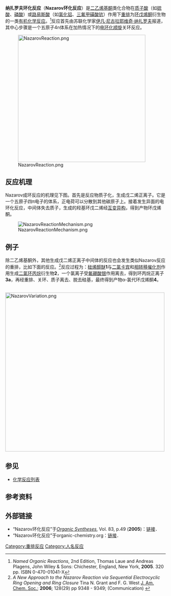 '''纳扎罗夫环化反应'''（'''Nazarov环化反应'''）是[[α,β-不饱和羰基化合物|二乙烯基酮]]类化合物在[[酸碱质子理论|质子酸]]（如[[硫酸|硫酸]]、[[磷酸|磷酸]]）或[[路易斯酸|路易斯酸]]（如[[氯化铝|氯化铝]]、[[三氟甲磺酸钪|三氟甲磺酸钪]]）作用下[[重排|重排]]为[[环戊烯酮|环戊烯酮]]衍生物的一类[[有机反应|有机化学反应]]。<ref>''Named Organic Reactions'', 2nd Edition, Thomas Laue and Andreas Plagens, John Wiley & Sons: Chichester, England, New York, '''2005'''. 320 pp. ISBN 0-470-01041-X</ref>反应首先由苏联化学家[[伊凡·尼古拉耶维奇·纳扎罗夫|伊凡·尼古拉耶维奇·纳扎罗夫]]报道，其中心步骤是一个五原子4n体系在加热情况下的[[电环化反应|电环化]][[顺旋|顺旋]]关环反应。

[[File:NazarovReaction.png|400px]]

== 反应机理 ==
Nazarov成环反应的机理见下图。首先是反应物质子化，生成戊二烯正离子。它是一个五原子四π电子的体系，正电荷可以分散到其他碳原子上。接着发生异面的电环化反应，中间体失去质子，生成的羟基环戊二烯经[[互变异构|互变异构]]，得到产物环戊烯酮。

[[File:NazarovReactionMechanism.png|center]]

== 例子 ==
除二乙烯基酮外，其他生成戊二烯正离子中间体的反应也会发生类似Nazarov反应的重排，比如下面的反应。<ref>''A New Approach to the Nazarov Reaction via Sequential Electrocyclic Ring Opening and Ring Closure'' Tina N. Grant and F. G. West [[J._Am._Chem._Soc.|J. Am. Chem. Soc.]]; '''2006'''; 128(29) pp 9348 - 9349; (Communication) {{DOI|10.1021/ja063421a}}</ref>反应过程为：[[硅烯醇醚|硅烯醇醚]]'''1'''与[[二氯卡宾|二氯卡宾]]和[[相转移催化剂|相转移催化剂]]作用生成[[二氯环丙烷|二氯环丙烷]]衍生物'''2'''，一个氯离子受[[氟硼酸银|氟硼酸银]]作用离去，得到环丙烷正离子'''3a'''，再经重排、关环、质子离去、脱去硅基，最终得到产物α-氯代环戊烯酮'''4'''。

<br />
[[File:NazarovVariation.png|500px]]

== 参见 ==
* [[化学反应列表|化学反应列表]]

== 参考资料 ==
<div class="references-small">
<references/>
</div>

== 外部链接 ==
* “Nazarov环化反应”于''[[有机合成_(期刊)|Organic Syntheses]]'', Vol. 83, p.49 ('''2005''')：[http://www.orgsynth.org/orgsyn/prep.asp?prep=v83p0049 链接]．
* “Nazarov环化反应”于organic-chemistry.org：[https://www.organic-chemistry.org/namedreactions/nazarov-cyclization.shtm 链接]．

[[Category:重排反应|Category:重排反应]]
[[Category:人名反应|Category:人名反应]]